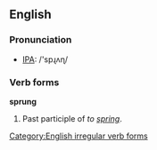 ==English==

=== Pronunciation ===
*[[w:IPA|IPA]]: /'spɻʌɳ/

=== Verb forms ===
'''sprung'''
#Past participle of ''to [[spring]]''.

[[Category:English irregular verb forms]]